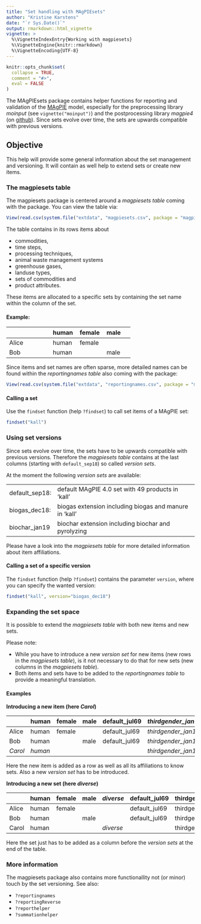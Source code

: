 ```yaml
---
title: "Set handling with MAgPIEsets"
author: "Kristine Karstens"
date: "`r Sys.Date()`"
output: rmarkdown::html_vignette
vignette: >
  %\VignetteIndexEntry{Working with magpiesets}
  %\VignetteEngine{knitr::rmarkdown}
  %\VignetteEncoding{UTF-8}
---
```


```r
knitr::opts_chunk$set(
  collapse = TRUE,
  comment = "#>",
  eval = FALSE
)
```

The MAgPIEsets package contains helper functions for reporting and validation of the [MAgPIE](https://github.com/magpiemodel/magpie) model, especially for the preprocessing library *moinput* (see `vignette("moinput")`) and the postprocessing library *magpie4* (on [github](https://github.com/pik-piam/magpie4)).
Since sets evolve over time, the sets are upwards compatible with previous versions.

## Objective
This help will provide some general information about the set management and versioning. It will contain as well help to extend sets or create new items.

### The magpiesets table
The magpiesets package is centered around a *magpiesets table* coming with the package. You can view the table via:

```r
View(read.csv(system.file("extdata", "magpiesets.csv", package = "magpiesets")))
```

The table contains in its rows items about 

* commodities, 
* time steps, 
* processing techniques,
* animal waste management systems
* greenhouse gases,
* landuse types,
* sets of commodities and
* product attributes.

These items are allocated to a specific sets by containing the set name within the column of the set.

#### Example:

|                            |human             |female            |male              |
|:---------------------------|:-----------------|:-----------------|:-----------------|
|Alice                       |human             |female            |                  |
|Bob                         |human             |                  |male              |

Since items and set names are often sparse, more detailed names can be found within the *reportingnames table* also coming with the package:

```r
View(read.csv(system.file("extdata", "reportingnames.csv", package = "magpiesets")))
```

#### Calling a set

Use the `findset` function (help `?findset`) to call set items of a MAgPIE set:
```r
findset("kall")
```

### Using set versions

Since sets evolve over time, the sets have to be upwards compatible with previous versions.
Therefore the *magpiesets table* contains at the last columns (starting with `default_sep18`) so called *version sets*.

At the moment the following *version sets* are available:

|||
|:---------------|:------------------------------------------------------------------|
| default_sep18:| default MAgPIE 4.0 set with 49 products in 'kall'                  |
| biogas_dec18: | biogas extension including biogas and manure in 'kall'             |
| biochar_jan19 | biochar extension including biochar and pyrolyzing                 |

Please have a look into the *magpiesets table* for more detailed information about item affiliations.

#### Calling a set of a specific version

The `findset` function (help `?findset`) contains the parameter `version`, where you can specify the wanted version:

```r
findset("kall", version="biogas_dec18")
```

### Expanding the set space

It is possible to extend the *magpiesets table* with both new items and new sets. 

Please note:

* While you have to introduce a new *version set* for new items (new rows in the *magpiesets table*), is it not necessary to do that for new sets (new columns in the *magpiesets table*). 
* Both items and sets have to be added to the *reportingnames table* to provide a meaningful translation.

#### Examples

**Introducing a new item (here *Carol*)**

|                      |human             |female            |male              |default_jul69     |*thirdgender_jan19* |
|:---------------------|:-----------------|:-----------------|:-----------------|:-----------------|:-------------------|
|Alice                 |human             |female            |                  |default_jul69     |*thirdgender_jan19* |
|Bob                   |human             |                  |male              |default_jul69     |*thirdgender_jan19* |
|*Carol*               |*human*           |                  |                  |                  |*thirdgender_jan19* |

Here the new item is added as a row as well as all its affiliations to know sets. Also a new *version set* has to be introduced.

**Introducing a new set (here *diverse*)**

|                         |human       |female      |male        |*diverse*   |default_jul69     |thirdgender_jan19 |
|:------------------------|:-----------|:-----------|:-----------|:-----------|:-----------------|:-----------------|
|Alice                    |human       |female      |            |            |default_jul69     |thirdgender_jan19 |
|Bob                      |human       |            |male        |            |default_jul69     |thirdgender_jan19 |
|Carol                    |human       |            |            |*diverse*   |                  |thirdgender_jan19 |

Here the set just has to be added as a column before the *version sets* at the end of the table.

### More information

The magpiesets package also contains more functionallity not (or minor) touch by the set versioning.
See also:

* `?reportingnames`
* `?reportingReverse`
* `?reporthelper`
* `?summationhelper` 
